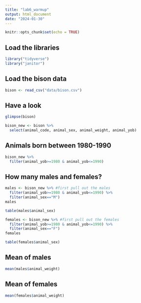 ```yaml
---
title: "lab6_warmup"
output: html_document
date: "2024-01-30"
---
```


```r
knitr::opts_chunk$set(echo = TRUE)
```

## Load the libraries
```r
library("tidyverse")
library("janitor")
```

## Load the bison data
```r
bison <- read_csv("data/bison.csv")
```
## Have a look
```r
glimpse(bison)
```
```r
bison_new <- bison %>% 
  select(animal_code, animal_sex, animal_weight, animal_yob)
```

## Animals born between 1980-1990
```r
bison_new %>% 
  filter(animal_yob>=1980 & animal_yob<=1990)
```

## How many males and females?
```r
males <- bison_new %>% #first pull out the males
  filter(animal_yob>=1980 & animal_yob<=1990) %>% 
  filter(animal_sex=="M")
males

table(males$animal_sex)
```

```r
females <- bison_new %>% #first pull out the females
  filter(animal_yob>=1980 & animal_yob<=1990) %>% 
  filter(animal_sex=="F")
females

table(females$animal_sex)
```

## Mean of males
```r
mean(males$animal_weight)
```

## Mean of females
```r
mean(females$animal_weight)
```